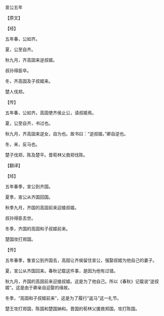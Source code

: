 

宣公五年

【原文】

【经】

五年春，公如齐。

夏，公至自齐。

秋九月，齐高固来逆叔姬。

叔孙得臣卒。

冬，齐高固及子叔姬来。

楚人伐郑。

【传】

五年春，公如齐。高固使齐侯止公，请叔姬焉。

夏，公至自齐，书过也。

秋九月，齐高固来逆女，自为也。故书曰：“逆叔姬。”卿自逆也。

冬，来，反马也。

楚子伐郑，陈及楚平。晋荀林父救郑伐陈。

【翻译】

【经】

五年春季，宣公到齐国。

夏季，宣公从齐国回国。

秋季九月，齐国的高固前来迎接叔姬。

叔孙得臣去世。

冬季，齐国的高固和子叔姬前来。

楚国攻打郑国。

【传】

五年春季，鲁宣公到齐国去，高固让齐侯留住宣公，强娶叔姬为他自己的妻子。

夏，宣公从齐国回来。春秋记载这件事，是因为他有过错。

秋九月，齐国的高固前来迎接叔姬。这是为了他自己。所以《春秋》记载说“逆叔姬”。这是由于卿亲自迎娶的缘故。

冬季，“高固和子叔姬前来”，这是为了履行“返马”这一礼节。

楚王攻打郑国，陈国和楚国姌和。晋国的荀林父援救郑国，攻打陈国。

